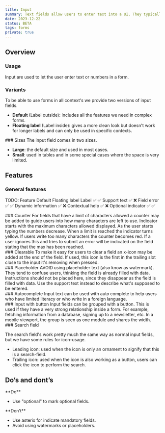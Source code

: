 ```yaml
---
title: Input
summary: Text fields allow users to enter text into a UI. They typically appear in forms and dialogs.
date: 2023-12-22
status: BETA
tags: forms
private: true
---
```


## Overview 

### Usage
Input are used to let the user enter text or numbers in a form. 

<GdsDivider size="4xl" opacity="0.2" />

### Variants
To be able to use forms in all context's we provide two versions of input fields.

- **Default** (Label outside): Includes all the features we need in complex forms.
- **Floating label**  (Label inside): gives a more clean look but doesn't work for longer labels and can only be used in specific contexts.

<Grid columns="2">
    <Figma node="606-10125" caption="Default variant." />
    <Figma node="606-10127" caption="Floating label variant." />
</Grid>


<GdsDivider size="4xl" opacity="0.2" />

<Grid columns="2">
<div>
### Sizes
The input field comes in two sizes.

- **Large**: the default size and used in most cases.
- **Small**: used in tables and in some special cases where the space is very limited.
</div>
<Figma node="606-10448" caption="Large and small size." />
</Grid>

<GdsDivider size="4xl" opacity="0.2" />

## Features

### General features

TODO:
Feature	Default	Floating label
Label	✅	✅
Support text	✅	❌
Field error	✅	✅
Dynamic information	✅	❌
Contextual help	✅	❌
Optional indicator	✅	✅

<Grid columns="2">

<div>
### Counter
For fields that have a limit of characters allowed a counter may be added to guide users into how many characters are left to use. Indicator starts with the maximum characters allowed displayed. As the user starts typing the numbers decrease. When a limit is reached the indicator turns yellow. If users write too many characters the counter becomes red. If a user ignores this and tries to submit an error will be indicated on the field stating that the max has been reached.
</div>

<Figma node="607-10627" />
</Grid>

<Grid columns="2">
<div>
### Clearable
To make it easy for users to clear a field an x-icon may be added at the end of the field. If used, this icon is the first in the trailing slot close to the input it's removing when pressed.
</div>
<Figma node="607-10706" caption="Label support text visible." />
</Grid>

<Grid columns="2">
<div>
### Placeholder
AVOID using placeholder text (also know as watermark). They tend to confuse users, thinking the field is already filled with data. Instructions should not be placed here, since they disappear as the field is filled with data. Use the support text instead to describe what's supposed to be entered.
</div>
<Figma node="609-10726" caption="Field instruction visible." />
</Grid>

<Grid columns="2">
<div>
### Autocomplete
Input text can be used with auto complete to help users who have limited literacy or who write in a foreign language.
</div>
<Figma node="768-6848" caption="Field error" />
</Grid>

<Grid columns="2">
<div>
### Input with button
Input fields can be grouped with a button. This is used if they have a very strong relationship inside a form. For example, fetching information from a database, signing up to a newsletter, etc. In a mobile viewport, the group is seen as one module and shares the width.
</div>
<Figma node="609-10804" caption="Field counter" />
</Grid>

<Grid columns="2">
<div>
### Search field

The search field's work pretty much the same way as normal input fields, but we have some rules for icon-usage.
- Leading icon: used when the icon is only an ornament to signify that this is a search-field. 
- Trailing icon: used when the icon is also working as a button, users can click the icon to perform the search.
</div>

<Figma node="619-6291" caption="Example on dynamic information" />
</Grid>

<GdsDivider size="4xl" opacity="0.2" />

## Do’s and dont’s

<Grid columns="2">
<Column>
**Do**

- Use "optional" to mark optional fields.
</Column>

<Column>
**Don’t**

- Use asterix for indicate mandatory fields.
- Avoid using watermarks or placeholders. 
</Column>
</Grid>

<Grid columns="2">
    <Do><Figma node="647-6126" /></Do>
    <Dont><Figma node="647-6129" /></Dont>
    <Dont><Figma node="619-6615" /></Dont>
</Grid>
